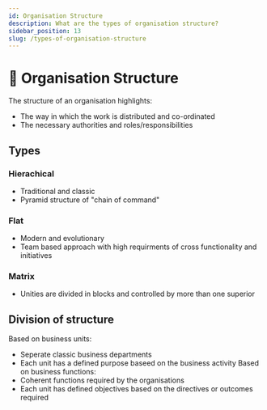 ```yaml
---
id: Organisation Structure
description: What are the types of organisation structure?
sidebar_position: 13
slug: /types-of-organisation-structure
---
```


# 🧱 Organisation Structure



The structure of an organisation highlights:
  - The way in which the work is distributed and co-ordinated
  - The necessary authorities and roles/responsibilities

## Types
### Hierachical
- Traditional and classic
- Pyramid structure of "chain of command"

### Flat
- Modern and evolutionary
- Team based approach with high requirments of cross functionality and initiatives

### Matrix
- Unities are divided in blocks and controlled by more than one superior

## Division of structure
Based on business units:
- Seperate classic business departments
- Each unit has a defined purpose baseed on  the business activity
Based on business functions:
- Coherent functions required by the organisations
- Each unit has defined objectives based on the directives or outcomes required

